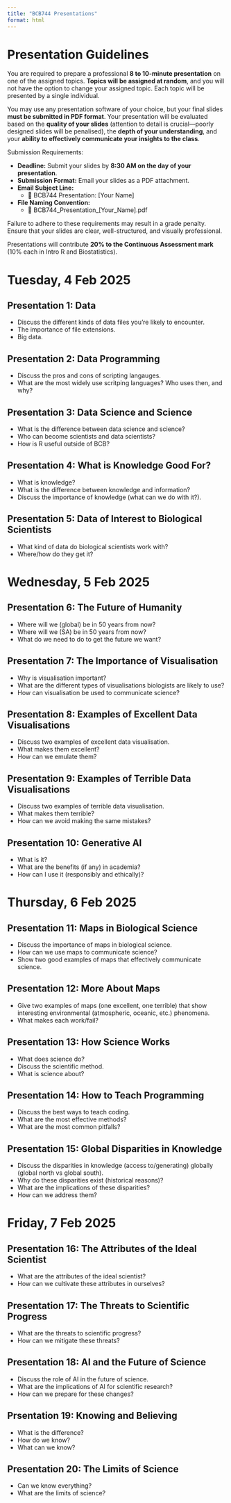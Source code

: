 ```yaml
---
title: "BCB744 Presentations"
format: html
---
```


# Presentation Guidelines

You are required to prepare a professional **8 to 10-minute presentation** on one of the assigned topics. **Topics will be assigned at random**, and you will not have the option to change your assigned topic. Each topic will be presented by a single individual.

You may use any presentation software of your choice, but your final slides **must be submitted in PDF format**. Your presentation will be evaluated based on the **quality of your slides** (attention to detail is crucial—poorly designed slides will be penalised), the **depth of your understanding**, and your **ability to effectively communicate your insights to the class**.

Submission Requirements:

- **Deadline:** Submit your slides by **8:30 AM on the day of your presentation**.
- **Submission Format:** Email your slides as a PDF attachment.
- **Email Subject Line:**
  - 📌 BCB744 Presentation: [Your Name]
- **File Naming Convention:**
  - 📄 BCB744_Presentation_[Your_Name].pdf

Failure to adhere to these requirements may result in a grade penalty. Ensure that your slides are clear, well-structured, and visually professional.

Presentations will contribute **20% to the Continuous Assessment mark** (10% each in Intro R and Biostatistics).

# Tuesday, 4 Feb 2025

## Presentation 1: Data

  - Discuss the different kinds of data files you're likely to encounter.
  - The importance of file extensions.
  - Big data.

## Presentation 2: Data Programming

  - Discuss the pros and cons of scripting langauges.
  - What are the most widely use scritping languages? Who uses then, and why?

## Presentation 3: Data Science and Science

  - What is the difference between data science and science?
  - Who can become scientists and data scientists?
  - How is R useful outside of BCB?

## Presentation 4: What is Knowledge Good For?

  - What is knowledge?
  - What is the difference between knowledge and information?
  - Discuss the importance of knowledge (what can we do with it?).

## Presentation 5: Data of Interest to Biological Scientists

  - What kind of data do biological scientists work with?
  - Where/how do they get it?

# Wednesday, 5 Feb 2025

## Presentation 6: The Future of Humanity

  - Where will we (global) be in 50 years from now?
  - Where will we (SA) be in 50 years from now?
  - What do we need to do to get the future we want?
  
## Presentation 7: The Importance of Visualisation

  - Why is visualisation important?
  - What are the different types of visualisations biologists are likely to use?
  - How can visualisation be used to communicate science?

## Presentation 8: Examples of Excellent Data Visualisations

  - Discuss two examples of excellent data visualisation.
  - What makes them excellent?
  - How can we emulate them?

## Presentation 9: Examples of Terrible Data Visualisations

  - Discuss two examples of terrible data visualisation.
  - What makes them terrible?
  - How can we avoid making the same mistakes?

## Presentation 10: Generative AI

  - What is it?
  - What are the benefits (if any) in academia?
  - How can I use it (responsibly and ethically)?

# Thursday, 6 Feb 2025

## Presentation 11: Maps in Biological Science

  - Discuss the importance of maps in biological science.
  - How can we use maps to communicate science?
  - Show two good examples of maps that effectively communicate science.

## Presentation 12: More About Maps

  - Give two examples of maps (one excellent, one terrible) that show interesting environmental (atmospheric, oceanic, etc.) phenomena.
  - What makes each work/fail?

## Presentation 13: How Science Works

  - What does science do?
  - Discuss the scientific method.
  - What is science about?

## Presentation 14: How to Teach Programming

  - Discuss the best ways to teach coding.
  - What are the most effective methods?
  - What are the most common pitfalls?
  
## Presentation 15: Global Disparities in Knowledge

  - Discuss the disparities in knowledge (access to/generating) globally (global north vs global south).
  - Why do these disparities exist (historical reasons)?
  - What are the implications of these disparities?
  - How can we address them?

# Friday, 7 Feb 2025

## Presentation 16: The Attributes of the Ideal Scientist

  - What are the attributes of the ideal scientist?
  - How can we cultivate these attributes in ourselves?

## Presentation 17: The Threats to Scientific Progress

  - What are the threats to scientific progress?
  - How can we mitigate these threats?
  
## Presentation 18: AI and the Future of Science

  - Discuss the role of AI in the future of science.
  - What are the implications of AI for scientific research?
  - How can we prepare for these changes?
  
## Prsentation 19: Knowing and Believing

  - What is the difference?
  - How do we know?
  - What can we know?
  
## Presentation 20: The Limits of Science

  - Can we know everything?
  - What are the limits of science?

